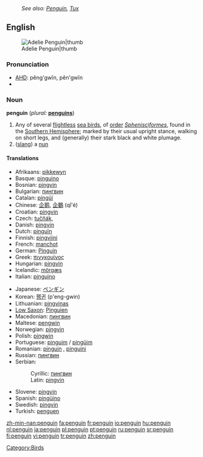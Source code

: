:''See also: [[Penguin]], [[Tux]]''
{{wikipedia}}
==English==
[[Image:Adelie Penguin.jpg|Adelie Penguin|thumb]]

===Pronunciation===
*[[w:AHD|AHD]]: pĕng'gwĭn, pĕn'gwĭn
*{{audio|en-us-penguin.ogg|Audio (US)}}

===Noun===
'''penguin''' (''plural:'' '''[[penguins]]''')

# Any of several [[flightless]] [[sea bird]]s, of [[order]] ''[[Sphenisciformes]]'', found in the [[Southern Hemisphere]]; marked by their usual upright stance, walking on short legs, and (generally) their stark black and white plumage.
# ([[slang]]) a [[nun]]

====Translations====
{{top}}
*Afrikaans: [[pikkewyn]]
*Basque: [[pinguino]]
*Bosnian: [[pingvin#Bosnian|pingvin]] {{m}}
*Bulgarian: [[пингвин#Bulgarian|пингвин]] {{m}}
*Catalan: [[pingüí]]
*Chinese: [[企鹅]], [[企鵝]] (qǐ'é)
*Croatian: [[pingvin#Croatian|pingvin]] {{m}}
*Czech: [[tučňák]], {{m}}
*Danish: [[pingvin]]
*Dutch: [[pinguïn]] {{m}}
*Finnish: [[pingviini]]
*French: [[manchot]] {{m}}<!--note that "pinguin" is a faux ami-->
*German: [[Pinguin]] {{m}}
*Greek: [[πινγκουίνος]]
*Hungarian: [[pingvin#Hungarian|pingvin]]
*Icelandic: [[mörgæs]]
*Italian: [[pinguino]] {{m}}
{{mid}}
*Japanese: [[ペンギン]]
*Korean: [[펭귄]] (p'eng-gwin)
*Lithuanian: [[pingvinas]] {{m}}
*[[Low Saxon]]: [[Pinguien]] {{m}}
*Macedonian: [[пингвин#Macedonian|пингвин]] {{m}}
*Maltese: [[pengwin]] {{m}}
*Norwegian: [[pingvin#Norwegian|pingvin]] {{m}}
*Polish: [[pingwin]] {{m}}
*Portuguese: [[pinguim]] / [[pingüim]] {{m}}
*Romanian: [[pinguin]] {{m}}, [[pinguini]] {{m}} {{p}}
*Russian: [[пингвин#Russian|пингвин]] {{m}}
*Serbian:
*:Cyrillic: [[пингвин#Serbian|пингвин]] {{m}}
*:Latin: [[pingvin#Serbian|pingvin]] {{m}}
*Slovene: [[pingvin#Slovene|pingvin]] {{m}}
*Spanish: [[pingüino]] {{m}}
*Swedish: [[pingvin]]
*Turkish: [[penguen]]
{{bottom}}

[[Category:Birds]]

[[zh-min-nan:penguin]]
[[fa:penguin]]
[[fr:penguin]]
[[io:penguin]]
[[hu:penguin]]
[[nl:penguin]]
[[ja:penguin]]
[[pl:penguin]]
[[pt:penguin]]
[[ru:penguin]]
[[sr:penguin]]
[[fi:penguin]]
[[vi:penguin]]
[[tr:penguin]]
[[zh:penguin]]